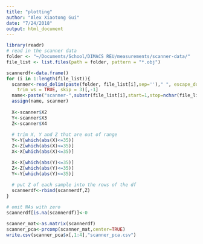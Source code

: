 ```yaml
---
title: "plotting"
author: "Alex Xiaotong Gui"
date: "7/24/2018"
output: html_document
---
```


```r
library(readr)
# read in the scanner data
folder <- "~/Documents/School/DIMACS REU/measurements/scanner-data/"
file_list <- list.files(path = folder, pattern = "*.obj")

scannerdf<-data.frame()
for (i in 1:length(file_list)){
  scanner<-read_delim(paste(folder, file_list[i],sep='')," ", escape_double = FALSE, col_names = FALSE, 
    trim_ws = TRUE, skip = 3)[,-1]
  name<-paste("scanner-",substr(file_list[i],start=1,stop=nchar(file_list[i])-4),sep ='')
  assign(name, scanner) 
  
  X<-scanner$X2
  Y<-scanner$X3
  Z<-scanner$X4
  
  # trim X, Y and Z that are out of range
  Y<-Y[which(abs(X)<=35)]
  Z<-Z[which(abs(X)<=35)]
  X<-X[which(abs(X)<=35)]

  X<-X[which(abs(Y)<=35)]
  Z<-Z[which(abs(Y)<=35)]
  Y<-Y[which(abs(Y)<=35)]
  
  # put Z of each sample into the rows of the df
  scannerdf<-rbind(scannerdf,Z)
}

# omit NAs with zero
scannerdf[is.na(scannerdf)]<-0
```

```r
scanner_mat<-as.matrix(scannerdf)
scanner_pca<-prcomp(scanner_mat,center=TRUE)
write.csv(scanner_pca$x[,1:4],"scanner_pca.csv")
```







